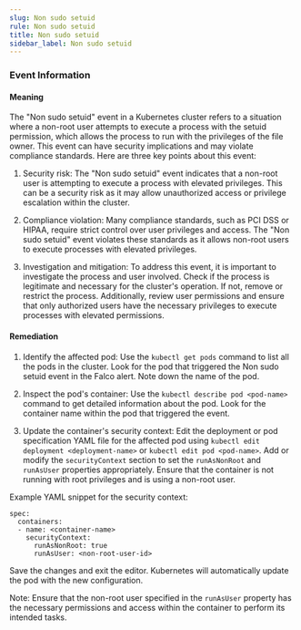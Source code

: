 ```yaml
--- 
slug: Non sudo setuid
rule: Non sudo setuid
title: Non sudo setuid
sidebar_label: Non sudo setuid
---
```

                   
### Event Information

#### Meaning

The "Non sudo setuid" event in a Kubernetes cluster refers to a situation where a non-root user attempts to execute a process with the setuid permission, which allows the process to run with the privileges of the file owner. This event can have security implications and may violate compliance standards. Here are three key points about this event:

1. Security risk: The "Non sudo setuid" event indicates that a non-root user is attempting to execute a process with elevated privileges. This can be a security risk as it may allow unauthorized access or privilege escalation within the cluster.

2. Compliance violation: Many compliance standards, such as PCI DSS or HIPAA, require strict control over user privileges and access. The "Non sudo setuid" event violates these standards as it allows non-root users to execute processes with elevated privileges.

3. Investigation and mitigation: To address this event, it is important to investigate the process and user involved. Check if the process is legitimate and necessary for the cluster's operation. If not, remove or restrict the process. Additionally, review user permissions and ensure that only authorized users have the necessary privileges to execute processes with elevated permissions.

#### Remediation

1. Identify the affected pod: Use the `kubectl get pods` command to list all the pods in the cluster. Look for the pod that triggered the Non sudo setuid event in the Falco alert. Note down the name of the pod.

2. Inspect the pod's container: Use the `kubectl describe pod <pod-name>` command to get detailed information about the pod. Look for the container name within the pod that triggered the event.

3. Update the container's security context: Edit the deployment or pod specification YAML file for the affected pod using `kubectl edit deployment <deployment-name>` or `kubectl edit pod <pod-name>`. Add or modify the `securityContext` section to set the `runAsNonRoot` and `runAsUser` properties appropriately. Ensure that the container is not running with root privileges and is using a non-root user.

Example YAML snippet for the security context:
```
spec:
  containers:
  - name: <container-name>
    securityContext:
      runAsNonRoot: true
      runAsUser: <non-root-user-id>
```

Save the changes and exit the editor. Kubernetes will automatically update the pod with the new configuration.

Note: Ensure that the non-root user specified in the `runAsUser` property has the necessary permissions and access within the container to perform its intended tasks.


 
